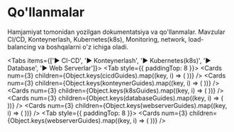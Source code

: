 
# Qo'llanmalar

Hamjamiyat tomonidan yozilgan dokumentatsiya va qo'llanmalar. Mavzular CI/CD, Konteynerlash, Kubernetes(k8s), Monitoring, network, load-balancing va boshqalarni o'z ichiga oladi.

<Tabs items={['▶️ CI-CD', '▶️ Konteynerlash', '▶️ Kubernetes(k8s)', '▶️ Database', '▶️ Web Serverlar']}>
  <Tab style={{ paddingTop: 8 }}>
    <Cards
      num={3}
      children={Object.keys(cicdGuides).map((key, i) => (
        <Card
          key={i}
          title={cicdGuides[key].title}
          description={cicdGuides[key].description}
          icon={cicdGuides[key].icon}
          href={cicdGuides[key].href}
        />
      ))}
    />
  </Tab>
  <Tab>
    <Cards
      num={3}
      children={Object.keys(konteynerGuides).map((key, i) => (
        <Card
          key={i}
          title={konteynerGuides[key].title}
          description={konteynerGuides[key].description}
          icon={konteynerGuides[key].icon}
          href={konteynerGuides[key].href}
        />
      ))}
    />
  </Tab>
  <Tab>
    <Cards
      num={3}
      children={Object.keys(k8sGuides).map((key, i) => (
        <Card
          key={i}
          title={k8sGuides[key].title}
          description={k8sGuides[key].description}
          icon={k8sGuides[key].icon}
          href={k8sGuides[key].href}
        />
      ))}
    />
  </Tab>
  <Tab>
    <Cards
      num={3}
      children={Object.keys(databaseGuides).map((key, i) => (
        <Card
          key={i}
          title={databaseGuides[key].title}
          description={databaseGuides[key].description}
          icon={databaseGuides[key].icon}
          href={databaseGuides[key].href}
        />
      ))}
    />
  </Tab>
  <Tab>
    <Cards
      num={3}
      children={Object.keys(webserverGuides).map((key, i) => (
        <Card
          key={i}
          title={webserverGuides[key].title}
          description={webserverGuides[key].description}
          icon={webserverGuides[key].icon}
          href={webserverGuides[key].href}
        />
      ))}
    />
  </Tab>
  <Tab style={{ paddingTop: 8 }}>
    <Cards
      num={3}
      children={Object.keys(webserverGuides).map((key, i) => (
        <Card
          key={i}
          title={webserverGuides[key].title}
          description={webserverGuides[key].description}
          icon={webserverGuides[key].icon}
          href={webserverGuides[key].href}
        />
      ))}
    />
  </Tab>
</Tabs>